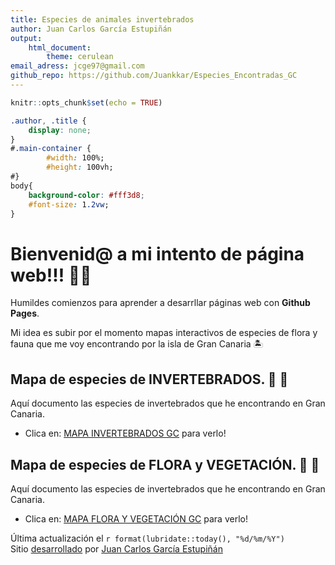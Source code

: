 ```yaml
---
title: Especies de animales invertebrados
author: Juan Carlos García Estupiñán
output: 
    html_document:
        theme: cerulean
email_adress: jcge97@gmail.com
github_repo: https://github.com/Juankkar/Especies_Encontradas_GC
---
```


```r
knitr::opts_chunk$set(echo = TRUE)
```

```css
.author, .title {
    display: none;
}
#.main-container {
        #width: 100%;
        #height: 100vh;
#}
body{
    background-color: #fff3d8;
    #font-size: 1.2vw;
}
```
# Bienvenid@ a mi intento de página web!!! 👨‍💻

Humildes comienzos para aprender a desarrllar páginas web con **Github Pages**.

Mi idea es subir por el momento mapas interactivos de especies de flora y fauna que me voy encontrando por la isla de Gran Canaria 🏝️ 

## Mapa de especies de INVERTEBRADOS. 🐌 🐜

Aquí documento las especies de invertebrados que he encontrando en Gran Canaria.

* Clica en: <a href="./invertebrates"> MAPA INVERTEBRADOS GC</a> para verlo!

## Mapa de especies de FLORA y VEGETACIÓN. 🌺 🌱

Aquí documento las especies de invertebrados que he encontrando en Gran Canaria.

* Clica en: <a href="./flora"> MAPA FLORA Y VEGETACIÓN GC</a> para verlo!

Última actualización el `r format(lubridate::today(), "%d/%m/%Y")`  
Sitio [desarrollado](`r rmarkdown::metadata$github_repo`) por [Juan Carlos García Estupiñán](mailto:`r rmarkdown::metadata$email_adress`)
